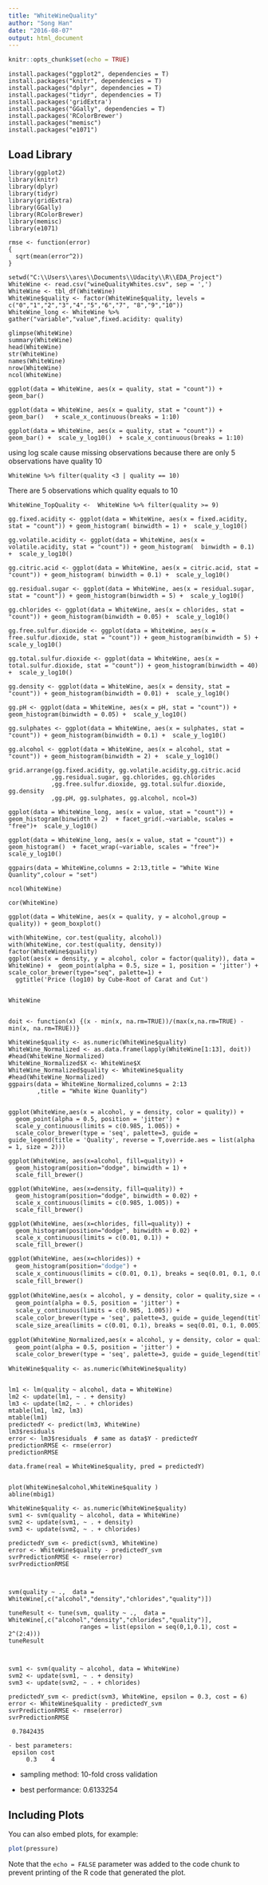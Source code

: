 ---
title: "WhiteWineQuality"
author: "Song Han"
date: "2016-08-07"
output: html_document
---

```{r setup, include=FALSE}
knitr::opts_chunk$set(echo = TRUE)
```

```{install necessary packages}
install.packages("ggplot2", dependencies = T) 
install.packages("knitr", dependencies = T)
install.packages("dplyr", dependencies = T)
install.packages("tidyr", dependencies = T)
install.packages('gridExtra') 
install.packages("GGally", dependencies = T)
install.packages('RColorBrewer')
install.packages("memisc")
install.packages("e1071")

```

## Load Library
```{load library}
library(ggplot2)
library(knitr)
library(dplyr)
library(tidyr)
library(gridExtra)
library(GGally)
library(RColorBrewer)
library(memisc)
library(e1071)
```

```{define fuction for RMSE}
rmse <- function(error)
{
  sqrt(mean(error^2))
}
```

```{load data}
setwd("C:\\Users\\ares\\Documents\\Udacity\\R\\EDA_Project")
WhiteWine <- read.csv("wineQualityWhites.csv", sep = ',')
WhiteWine <- tbl_df(WhiteWine)
WhiteWine$quality <- factor(WhiteWine$quality, levels = c("0","1","2","3","4","5","6","7", "8","9","10"))
WhiteWine_long <- WhiteWine %>% gather("variable","value",fixed.acidity: quality)
```

```{Initial inspections}
glimpse(WhiteWine)
summary(WhiteWine)
head(WhiteWine)
str(WhiteWine)
names(WhiteWine)
nrow(WhiteWine)
ncol(WhiteWine)
```

```{dispaly quality distribution}
ggplot(data = WhiteWine, aes(x = quality, stat = "count")) + geom_bar()
```

```{refine breaks for the distribution}
ggplot(data = WhiteWine, aes(x = quality, stat = "count")) + geom_bar()   + scale_x_continuous(breaks = 1:10) 
```

```{refine quality distribution by using converting count to log10}
ggplot(data = WhiteWine, aes(x = quality, stat = "count")) + geom_bar() +  scale_y_log10()  + scale_x_continuous(breaks = 1:10) 
```
using log scale cause missing observations because there are only 5 observations have quality 10  


```{check quality less than 3 or equals to 10}
WhiteWine %>% filter(quality <3 | quality == 10)  
```
There are 5 observations which quality equals to 10


```{Quality larger or equals  to 9}
WhiteWine_TopQuality <-  WhiteWine %>% filter(quality >= 9)  
```




```{check the distribution of other attributs}

gg.fixed.acidity <- ggplot(data = WhiteWine, aes(x = fixed.acidity, stat = "count")) + geom_histogram( binwidth = 1) +  scale_y_log10()   

gg.volatile.acidity <- ggplot(data = WhiteWine, aes(x = volatile.acidity, stat = "count")) + geom_histogram(  binwidth = 0.1) +  scale_y_log10()   

gg.citric.acid <- ggplot(data = WhiteWine, aes(x = citric.acid, stat = "count")) + geom_histogram( binwidth = 0.1) +  scale_y_log10()  

gg.residual.sugar <- ggplot(data = WhiteWine, aes(x = residual.sugar, stat = "count")) + geom_histogram(binwidth = 5) +  scale_y_log10()   

gg.chlorides <- ggplot(data = WhiteWine, aes(x = chlorides, stat = "count")) + geom_histogram(binwidth = 0.05) +  scale_y_log10()   

gg.free.sulfur.dioxide <- ggplot(data = WhiteWine, aes(x = free.sulfur.dioxide, stat = "count")) + geom_histogram(binwidth = 5) +  scale_y_log10()  

gg.total.sulfur.dioxide <- ggplot(data = WhiteWine, aes(x = total.sulfur.dioxide, stat = "count")) + geom_histogram(binwidth = 40) +  scale_y_log10()   

gg.density <- ggplot(data = WhiteWine, aes(x = density, stat = "count")) + geom_histogram(binwidth = 0.01) +  scale_y_log10()   

gg.pH <- ggplot(data = WhiteWine, aes(x = pH, stat = "count")) + geom_histogram(binwidth = 0.05) +  scale_y_log10()   

gg.sulphates <- ggplot(data = WhiteWine, aes(x = sulphates, stat = "count")) + geom_histogram(binwidth = 0.1) +  scale_y_log10() 

gg.alcohol <- ggplot(data = WhiteWine, aes(x = alcohol, stat = "count")) + geom_histogram(binwidth = 2) +  scale_y_log10()   

grid.arrange(gg.fixed.acidity, gg.volatile.acidity,gg.citric.acid
            ,gg.residual.sugar, gg.chlorides, gg.chlorides
            ,gg.free.sulfur.dioxide, gg.total.sulfur.dioxide, gg.density
            ,gg.pH, gg.sulphates, gg.alcohol, ncol=3)
```




```{use facet against a long dataset instead of create plots separately}
ggplot(data = WhiteWine_long, aes(x = value, stat = "count")) + geom_histogram(binwidth = 2)  + facet_grid(.~variable, scales = "free")+  scale_y_log10()

ggplot(data = WhiteWine_long, aes(x = value, stat = "count")) + geom_histogram()  + facet_wrap(~variable, scales = "free")+  scale_y_log10()

```

```{use ggally to glimpse}
ggpairs(data = WhiteWine,columns = 2:13,title = "White Wine Quanlity",colour = "set")

ncol(WhiteWine)

```

```{calculate correlation coefficient}
cor(WhiteWine)

```


```{check relationship between quality and alcohol}
ggplot(data = WhiteWine, aes(x = quality, y = alcohol,group = quality)) + geom_boxplot()

```

```{}
with(WhiteWine, cor.test(quality, alcohol))
with(WhiteWine, cor.test(quality, density))
factor(WhiteWine$quality)
ggplot(aes(x = density, y = alcohol, color = factor(quality)), data = WhiteWine) +  geom_point(alpha = 0.5, size = 1, position = 'jitter') + scale_color_brewer(type="seq", palette=1) +  
  ggtitle('Price (log10) by Cube-Root of Carat and Cut')


```

```{normalize attributes}
WhiteWine

 
doit <- function(x) {(x - min(x, na.rm=TRUE))/(max(x,na.rm=TRUE) -
min(x, na.rm=TRUE))}

WhiteWine$quality <- as.numeric(WhiteWine$quality)
WhiteWine_Normalized <- as.data.frame(lapply(WhiteWine[1:13], doit))
#head(WhiteWine_Normalized)
WhiteWine_Normalized$X <- WhiteWine$X
WhiteWine_Normalized$quality <- WhiteWine$quality
#head(WhiteWine_Normalized)
ggpairs(data = WhiteWine_Normalized,columns = 2:13
        ,title = "White Wine Quanlity")


```


```{Three Variables: alcohol, density, quality }
ggplot(WhiteWine,aes(x = alcohol, y = density, color = quality)) + 
  geom_point(alpha = 0.5, position = 'jitter') +
  scale_y_continuous(limits = c(0.985, 1.005)) +
  scale_color_brewer(type = 'seq', palette=3, guide = guide_legend(title = 'Quality', reverse = T,override.aes = list(alpha = 1, size = 2)))

ggplot(WhiteWine, aes(x=alcohol, fill=quality)) +
  geom_histogram(position="dodge", binwidth = 1) +
  scale_fill_brewer()
  
ggplot(WhiteWine, aes(x=density, fill=quality)) +
  geom_histogram(position="dodge", binwidth = 0.02) +
  scale_x_continuous(limits = c(0.985, 1.005)) + 
  scale_fill_brewer()
  
ggplot(WhiteWine, aes(x=chlorides, fill=quality)) +
  geom_histogram(position="dodge", binwidth = 0.02) +
  scale_x_continuous(limits = c(0.01, 0.1)) + 
  scale_fill_brewer()
```

```{4 variables}

ggplot(WhiteWine, aes(x=chlorides)) +
  geom_histogram(position="dodge") +
  scale_x_continuous(limits = c(0.01, 0.1), breaks = seq(0.01, 0.1, 0.005)) +
  scale_fill_brewer()
  
ggplot(WhiteWine,aes(x = alcohol, y = density, color = quality,size = chlorides)) + 
  geom_point(alpha = 0.5, position = 'jitter') +
  scale_y_continuous(limits = c(0.985, 1.005)) +
  scale_color_brewer(type = 'seq', palette=3, guide = guide_legend(title = 'Quality', reverse = T,override.aes = list(alpha = 1, size = 2)))+
  scale_size_area(limits = c(0.01, 0.1), breaks = seq(0.01, 0.1, 0.005))

ggplot(WhiteWine_Normalized,aes(x = alcohol, y = density, color = quality,size = chlorides)) + 
  geom_point(alpha = 0.5, position = 'jitter') +
  scale_color_brewer(type = 'seq', palette=3, guide = guide_legend(title = 'Quality', reverse = T,override.aes = list(alpha = 1, size = 2)))

```





```{linear regression model}
WhiteWine$quality <- as.numeric(WhiteWine$quality)


lm1 <- lm(quality ~ alcohol, data = WhiteWine)
lm2 <- update(lm1, ~ . + density)
lm3 <- update(lm2, ~ . + chlorides)
mtable(lm1, lm2, lm3)
mtable(lm1)
predictedY <- predict(lm3, WhiteWine)
lm3$residuals
error <- lm3$residuals  # same as data$Y - predictedY
predictionRMSE <- rmse(error)
predictionRMSE

data.frame(real = WhiteWine$quality, pred = predictedY)


plot(WhiteWine$alcohol,WhiteWine$quality )
abline(mbig1)
```

```{support vector machine}
WhiteWine$quality <- as.numeric(WhiteWine$quality)
svm1 <- svm(quality ~ alcohol, data = WhiteWine)
svm2 <- update(svm1, ~ . + density)
svm3 <- update(svm2, ~ . + chlorides)

predictedY_svm <- predict(svm3, WhiteWine)
error <- WhiteWine$quality - predictedY_svm
svrPredictionRMSE <- rmse(error)
svrPredictionRMSE 



svm(quality ~ .,  data = WhiteWine[,c("alcohol","density","chlorides","quality")])

tuneResult <- tune(svm, quality ~ .,  data = WhiteWine[,c("alcohol","density","chlorides","quality")],
                    ranges = list(epsilon = seq(0,1,0.1), cost = 2^(2:4)))
tuneResult



svm1 <- svm(quality ~ alcohol, data = WhiteWine)
svm2 <- update(svm1, ~ . + density)
svm3 <- update(svm2, ~ . + chlorides)

predictedY_svm <- predict(svm3, WhiteWine, epsilon = 0.3, cost = 6)
error <- WhiteWine$quality - predictedY_svm
svrPredictionRMSE <- rmse(error)
svrPredictionRMSE 

 0.7842435

- best parameters:
 epsilon cost
     0.3    4

```

- sampling method: 10-fold cross validation 



- best performance: 0.6133254 




## Including Plots

You can also embed plots, for example:

```{r pressure, echo=FALSE}
plot(pressure)
```

Note that the `echo = FALSE` parameter was added to the code chunk to prevent printing of the R code that generated the plot.
